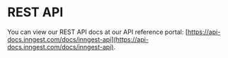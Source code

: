 # REST API

You can view our REST API docs at our API reference portal: [https://api-docs.inngest.com/docs/inngest-api](https://api-docs.inngest.com/docs/inngest-api).
